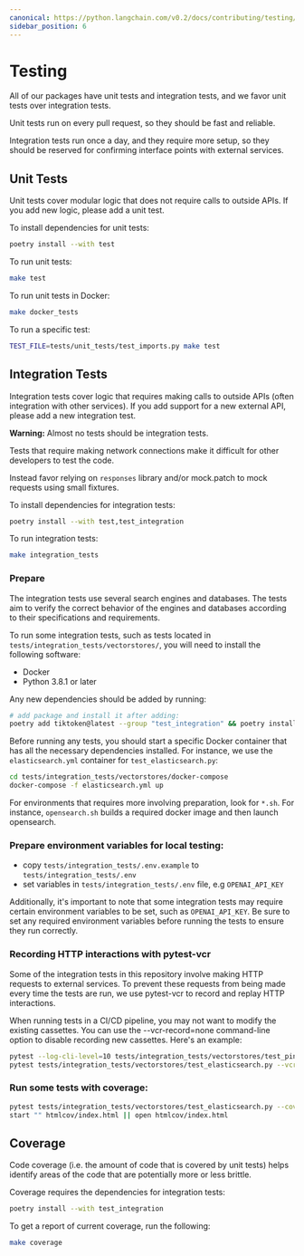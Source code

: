 ```yaml
---
canonical: https://python.langchain.com/v0.2/docs/contributing/testing/
sidebar_position: 6
---
```


# Testing

All of our packages have unit tests and integration tests, and we favor unit tests over integration tests.

Unit tests run on every pull request, so they should be fast and reliable.

Integration tests run once a day, and they require more setup, so they should be reserved for confirming interface points with external services.

## Unit Tests

Unit tests cover modular logic that does not require calls to outside APIs.
If you add new logic, please add a unit test.

To install dependencies for unit tests:

```bash
poetry install --with test
```

To run unit tests:

```bash
make test
```

To run unit tests in Docker:

```bash
make docker_tests
```

To run a specific test:

```bash
TEST_FILE=tests/unit_tests/test_imports.py make test
```

## Integration Tests

Integration tests cover logic that requires making calls to outside APIs (often integration with other services).
If you add support for a new external API, please add a new integration test.

**Warning:** Almost no tests should be integration tests.

Tests that require making network connections make it difficult for other
developers to test the code.

Instead favor relying on `responses` library and/or mock.patch to mock
requests using small fixtures.

To install dependencies for integration tests:

```bash
poetry install --with test,test_integration
```

To run integration tests:

```bash
make integration_tests
```

### Prepare

The integration tests use several search engines and databases. The tests
aim to verify the correct behavior of the engines and databases according to
their specifications and requirements.

To run some integration tests, such as tests located in
`tests/integration_tests/vectorstores/`, you will need to install the following
software:

- Docker
- Python 3.8.1 or later

Any new dependencies should be added by running:

```bash
# add package and install it after adding:
poetry add tiktoken@latest --group "test_integration" && poetry install --with test_integration
```

Before running any tests, you should start a specific Docker container that has all the
necessary dependencies installed. For instance, we use the `elasticsearch.yml` container
for `test_elasticsearch.py`:

```bash
cd tests/integration_tests/vectorstores/docker-compose
docker-compose -f elasticsearch.yml up
```

For environments that requires more involving preparation, look for `*.sh`. For instance,
`opensearch.sh` builds a required docker image and then launch opensearch.

### Prepare environment variables for local testing:

- copy `tests/integration_tests/.env.example` to `tests/integration_tests/.env`
- set variables in `tests/integration_tests/.env` file, e.g `OPENAI_API_KEY`

Additionally, it's important to note that some integration tests may require certain
environment variables to be set, such as `OPENAI_API_KEY`. Be sure to set any required
environment variables before running the tests to ensure they run correctly.

### Recording HTTP interactions with pytest-vcr

Some of the integration tests in this repository involve making HTTP requests to
external services. To prevent these requests from being made every time the tests are
run, we use pytest-vcr to record and replay HTTP interactions.

When running tests in a CI/CD pipeline, you may not want to modify the existing
cassettes. You can use the --vcr-record=none command-line option to disable recording
new cassettes. Here's an example:

```bash
pytest --log-cli-level=10 tests/integration_tests/vectorstores/test_pinecone.py --vcr-record=none
pytest tests/integration_tests/vectorstores/test_elasticsearch.py --vcr-record=none

```

### Run some tests with coverage:

```bash
pytest tests/integration_tests/vectorstores/test_elasticsearch.py --cov=langchain --cov-report=html
start "" htmlcov/index.html || open htmlcov/index.html

```

## Coverage

Code coverage (i.e. the amount of code that is covered by unit tests) helps identify areas of the code that are potentially more or less brittle.

Coverage requires the dependencies for integration tests:

```bash
poetry install --with test_integration
```

To get a report of current coverage, run the following:

```bash
make coverage
```